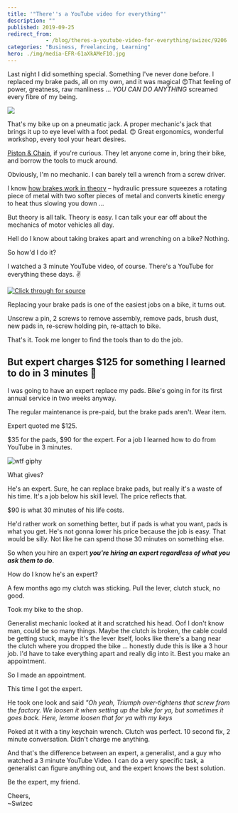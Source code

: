 ```yaml
---
title: '"There''s a YouTube video for everything"'
description: ""
published: 2019-09-25
redirect_from: 
            - /blog/theres-a-youtube-video-for-everything/swizec/9206
categories: "Business, Freelancing, Learning"
hero: ./img/media-EFR-61aXkAMeF10.jpg
---
```


Last night I did something special. Something I've never done before. I replaced my brake pads, all on my own, and it was magical 😍That feeling of power, greatness, raw manliness ... _YOU CAN DO ANYTHING_ screamed every fibre of my being.

[![](./img/media-EFR-61aXkAMeF10.jpg)](https://twitter.com/Swizec/status/1176704975382224896)

That's my bike up on a pneumatic jack. A proper mechanic's jack that brings it up to eye level with a foot pedal. 😍 Great ergonomics, wonderful workshop, every tool your heart desires.

[Piston & Chain](https://pistonandchain.com/), if you're curious. They let anyone come in, bring their bike, and borrow the tools to muck around.

Obviously, I'm no mechanic. I can barely tell a wrench from a screw driver.

I know [how brakes work in theory](https://en.wikipedia.org/wiki/Disc_brake) – hydraulic pressure squeezes a rotating piece of metal with two softer pieces of metal and converts kinetic energy to heat thus slowing you down ...

But theory is all talk. Theory is easy. I can talk your ear off about the mechanics of motor vehicles all day.

Hell do I know about taking brakes apart and wrenching on a bike? Nothing.

So how'd I do it?

I watched a 3 minute YouTube video, of course. There's a YouTube for everything these days. ✌️

[![Click through for source](./img/techletter.app-screenshot-1569427778894.png)](https://www.youtube.com/watch?v=Ji0phl_znEU)

Replacing your brake pads is one of the easiest jobs on a bike, it turns out.

Unscrew a pin, 2 screws to remove assembly, remove pads, brush dust, new pads in, re-screw holding pin, re-attach to bike.

That's it. Took me longer to find the tools than to do the job.

## But expert charges $125 for something I learned to do in 3 minutes 🤔

I was going to have an expert replace my pads. Bike's going in for its first annual service in two weeks anyway.

The regular maintenance is pre-paid, but the brake pads aren't. Wear item.

Expert quoted me $125.

$35 for the pads, $90 for the expert. For a job I learned how to do from YouTube in 3 minutes.

![wtf giphy](./img/media-pPhyAv5t9V8djyRFJH-giphy-downsized-medium.gif)

What gives?

He's an expert. Sure, he can replace brake pads, but really it's a waste of his time. It's a job below his skill level. The price reflects that.

$90 is what 30 minutes of his life costs.

He'd rather work on something better, but if pads is what you want, pads is what you get. He's not gonna lower his price because the job is easy. That would be silly. Not like he can spend those 30 minutes on something else.

So when you hire an expert **_you're hiring an expert regardless of what you ask them to do_**.

How do I know he's an expert?

A few months ago my clutch was sticking. Pull the lever, clutch stuck, no good.

Took my bike to the shop.

Generalist mechanic looked at it and scratched his head. Oof I don't know man, could be so many things. Maybe the clutch is broken, the cable could be getting stuck, maybe it's the lever itself, looks like there's a bang near the clutch where you dropped the bike ... honestly dude this is like a 3 hour job. I'd have to take everything apart and really dig into it. Best you make an appointment.

So I made an appointment.

This time I got the expert.

He took one look and said _"Oh yeah, Triumph over-tightens that screw from the factory. We loosen it when setting up the bike for ya, but sometimes it goes back. Here, lemme loosen that for ya with my keys_

Poked at it with a tiny keychain wrench. Clutch was perfect. 10 second fix, 2 minute conversation. Didn't charge me anything.

And that's the difference between an expert, a generalist, and a guy who watched a 3 minute YouTube Video. I can do a very specific task, a generalist can figure anything out, and the expert knows the best solution.

Be the expert, my friend.

Cheers,  
~Swizec
